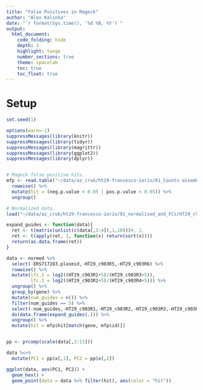 ```yaml
---
title: "False Positives in Mageck"
author: "Alex Kalinka"
date: "`r format(Sys.time(), '%d %B, %Y')`"
output:
  html_document:
    code_folding: hide
    depth: 3
    highlight: tango
    number_sections: true
    theme: spacelab
    toc: true
    toc_float: true
---
```


# Setup

```r
set.seed(1)

options(warn=-1)
suppressMessages(library(knitr))
suppressMessages(library(tidyr))
suppressMessages(library(magrittr))
suppressMessages(library(ggplot2))
suppressMessages(library(dplyr))


# Mageck false positive hits.
mfp <- read.table("~/data/az_cruk/ht29-francesco-iorio/01_Counts assembled/mfp-1.txt.gene_summary.txt", header=T, stringsAsFactors = F) %>%
  rowwise() %>%
  mutate(hit = (neg.p.value < 0.05 | pos.p.value < 0.05)) %>%
  ungroup()

# Normalized data.
load("~/data/az_cruk/ht29-francesco-iorio/01_normalised_and_FCs/HT29_c903.tsv_normCounts.Rdata")

expand_guides <- function(data){
  ret <- t(matrix(unlist(c(data[,3:4]),1,10)))#, 1, 
  ret <- t(apply(ret, 1, function(x) return(sort(x))))
  return(as.data.frame(ret))
}

data <- normed %>%
  select(-ERS717283.plasmid,-HT29_c903R5,-HT29_c903R6) %>%
  rowwise() %>%
  mutate(lfc.1 = log2((HT29_c903R1+5)/(HT29_c903R3+5)), 
         lfc.2 = log2((HT29_c903R2+5)/(HT29_c903R4+5))) %>%
  ungroup() %>%
  group_by(gene) %>%
  mutate(num_guides = n()) %>%
  filter(num_guides == 5) %>%
  select(-num_guides,-HT29_c903R1,-HT29_c903R2,-HT29_c903R3,-HT29_c903R4) %>%
  do(data.frame(expand_guides(.))) %>%
  ungroup() %>%
  mutate(hit = mfp$hit[match(gene, mfp$id)])


pp <- prcomp(scale(data[,2:11]))

data %<>%
  mutate(PC1 = pp$x[,1], PC2 = pp$x[,2])

ggplot(data, aes(PC1, PC2)) +
  geom_hex() +
  geom_point(data = data %>% filter(hit), aes(color = "hit"))

```


